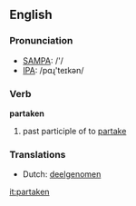 ==English==

===Pronunciation===
*[[w:SAMPA|SAMPA]]: /'/
*[[w:IPA|IPA]]: /pɑɻ'teɪkən/

===Verb===
'''partaken'''

# past participle of to [[partake]]

===Translations===
*Dutch: [[deelgenomen]]

[[it:partaken]]